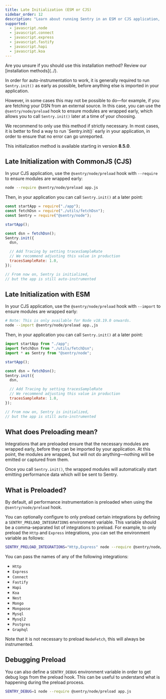 ```yaml
---
title: Late Initialization (ESM or CJS)
sidebar_order: 12
description: "Learn about running Sentry in an ESM or CJS application, in scenarios where you cannot run init early."
supported:
  - javascript.node
  - javascript.connect
  - javascript.express
  - javascript.fastify
  - javascript.hapi
  - javascript.koa
---
```


<Alert>
  Are you unsure if you should use this installation method? Review our
  [installation methods](../).
</Alert>

In order for auto-instrumentation to work, it is generally required to run `Sentry.init()` as early as possible, before anything else is imported in your application.

However, in some cases this may not be possible to do—for example, if you are fetching your DSN from an external source. In this case, you can use the `@sentry/node/preload` hook to ensure modules are wrapped early, which allows you to call `Sentry.init()` later at a time of your choosing.

<Note>
  We recommend to only use this method if strictly necessary. In most cases, it
  is better to find a way to run `Sentry.init()` early in your application, in
  order to ensure that no error can go unreported.
</Note>

This initialization method is available starting in version **8.5.0**.

## Late Initialization with CommonJS (CJS)

In your CJS application, use the `@sentry/node/preload` hook with `--require` to ensure modules are wrapped early:

```bash
node --require @sentry/node/preload app.js
```

Then, in your application you can call `Sentry.init()` at a later point:

```javascript {filename: main.js}
const startApp = require("./app");
const fetchDsn = require("./utils/fetchDsn");
const Sentry = require("@sentry/node");

startApp();

const dsn = fetchDsn();
Sentry.init({
  dsn,

  // Add Tracing by setting tracesSampleRate
  // We recommend adjusting this value in production
  tracesSampleRate: 1.0,
});

// From now on, Sentry is initialized,
// but the app is still auto-instrumented
```

## Late Initialization with ESM

In your CJS application, use the `@sentry/node/preload` hook with `--import` to ensure modules are wrapped early:

```bash
# Note: This is only available for Node v18.19.0 onwards.
node --import @sentry/node/preload app.,js
```

Then, in your application you can call `Sentry.init()` at a later point:

```javascript {filename: main.js}
import startApp from "./app";
import fetchDsn from "./utils/fetchDsn";
import * as Sentry from "@sentry/node";

startApp();

const dsn = fetchDsn();
Sentry.init({
  dsn,

  // Add Tracing by setting tracesSampleRate
  // We recommend adjusting this value in production
  tracesSampleRate: 1.0,
});

// From now on, Sentry is initialized,
// but the app is still auto-instrumented
```

## What does Preloading mean?

Integrations that are preloaded ensure that the necessary modules are wrapped early, before they can be imported by your application. At this point, the modules are wrapped, but will not do anything—nothing will be emitted or captured from them.

Once you call `Sentry.init()`, the wrapped modules will automatically start emitting performance data which will be sent to Sentry.

## What is Preloaded?

By default, all performance instrumentation is preloaded when using the `@sentry/node/preload` hook.

You can optionally configure to only preload certain integrations by defining a `SENTRY_PRELOAD_INTEGRATIONS` environment variable. This variable should be a comma-separated list of integrations to preload. For example, to only preload the `Http` and `Express` integrations, you can set the environment variable as follows:

```bash
SENTRY_PRELOAD_INTEGRATIONS="Http,Express" node --require @sentry/node/preload app.js
```

You can pass the names of any of the following integrations:

- `Http`
- `Express`
- `Connect`
- `Fastify`
- `Hapi`
- `Koa`
- `Nest`
- `Mongo`
- `Mongoose`
- `Mysql`
- `Mysql2`
- `Postgres`
- `Graphql`

Note that it is not necessary to preload `NodeFetch`, this will always be instrumented.

## Debugging Preload

You can also define a `SENTRY_DEBUG` environment variable in order to get debug logs from the preload hook. This can be useful to understand what is happening during the preload process.

```bash
SENTRY_DEBUG=1 node --require @sentry/node/preload app.js
```
